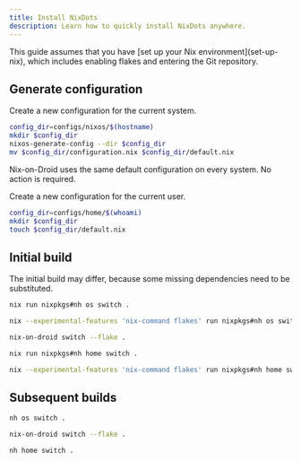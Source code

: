 ```yaml
---
title: Install NixDots
description: Learn how to quickly install NixDots anywhere.
---
```



<Aside>
  This guide assumes that you have [set up your Nix environment](set-up-nix),
  which includes enabling flakes and entering the Git repository.
</Aside>

## Generate configuration

<Tabs syncKey="nix-environment">
<TabItem label="NixOS">

Create a new configuration for the current system.

```sh
config_dir=configs/nixos/$(hostname)
mkdir $config_dir
nixos-generate-config --dir $config_dir
mv $config_dir/configuration.nix $config_dir/default.nix
```

</TabItem>
<TabItem label="Nix-on-Droid">

Nix-on-Droid uses the same default configuration on every system. No action is
required.

</TabItem>
<TabItem label="Home Manager">

Create a new configuration for the current user.

```sh
config_dir=configs/home/$(whoami)
mkdir $config_dir
touch $config_dir/default.nix
```

</TabItem>
</Tabs>

## Initial build

The initial build may differ, because some missing dependencies need to be
substituted.

<Tabs syncKey="nix-environment">
<TabItem label="NixOS">

<Tabs syncKey="flakes-enabled">
<TabItem label="Flakes enabled">

```sh
nix run nixpkgs#nh os switch .
```

</TabItem>
<TabItem label="Flakes disabled">

```sh
nix --experimental-features 'nix-command flakes' run nixpkgs#nh os switch .
```

</TabItem>
</Tabs>

</TabItem>
<TabItem label="Nix-on-Droid">

```sh
nix-on-droid switch --flake .
```

</TabItem>
<TabItem label="Home Manager">

<Tabs syncKey="flakes-enabled">
<TabItem label="Flakes enabled">

```sh
nix run nixpkgs#nh home switch .
```

</TabItem>
<TabItem label="Flakes disabled">

```sh
nix --experimental-features 'nix-command flakes' run nixpkgs#nh home switch .
```

</TabItem>
</Tabs>

</TabItem>
</Tabs>

## Subsequent builds

<Tabs syncKey="nix-environment">
<TabItem label="NixOS">

```sh
nh os switch .
```

</TabItem>
<TabItem label="Nix-on-Droid">

```sh
nix-on-droid switch --flake .
```

</TabItem>
<TabItem label="Home Manager">

```sh
nh home switch .
```

</TabItem>
</Tabs>
